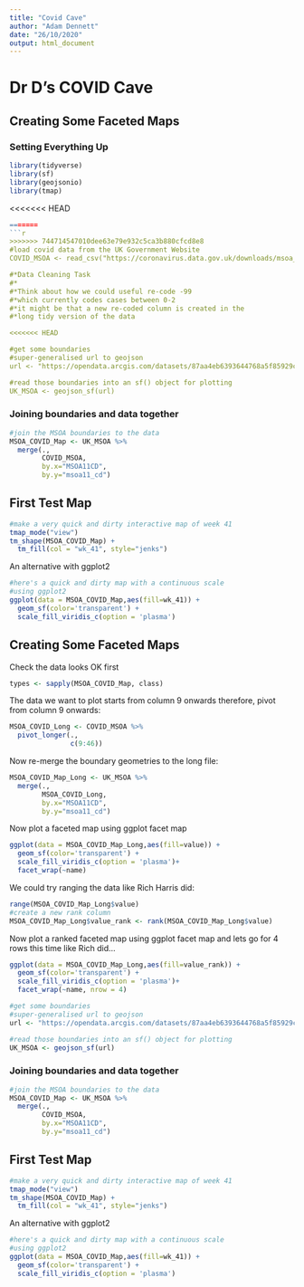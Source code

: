 ```yaml
---
title: "Covid Cave"
author: "Adam Dennett"
date: "26/10/2020"
output: html_document
---
```


# Dr D's COVID Cave

## Creating Some Faceted Maps

### Setting Everything Up

```r
library(tidyverse)
library(sf)
library(geojsonio)
library(tmap)
```

<<<<<<< HEAD
```r
=======
```r
>>>>>>> 744714547010dee63e79e932c5ca3b880cfcd8e8
#load covid data from the UK Government Website
COVID_MSOA <- read_csv("https://coronavirus.data.gov.uk/downloads/msoa_data/MSOAs_latest.csv")

#*Data Cleaning Task
#*
#*Think about how we could useful re-code -99 
#*which currently codes cases between 0-2
#*it might be that a new re-coded column is created in the
#*long tidy version of the data

<<<<<<< HEAD

#get some boundaries
#super-generalised url to geojson
url <- "https://opendata.arcgis.com/datasets/87aa4eb6393644768a5f85929cc704c2_0.geojson"

#read those boundaries into an sf() object for plotting
UK_MSOA <- geojson_sf(url)
```

### Joining boundaries and data together

```r
#join the MSOA boundaries to the data
MSOA_COVID_Map <- UK_MSOA %>% 
  merge(.,
        COVID_MSOA,
        by.x="MSOA11CD",
        by.y="msoa11_cd")

```

## First Test Map

```r
#make a very quick and dirty interactive map of week 41
tmap_mode("view")
tm_shape(MSOA_COVID_Map) +
  tm_fill(col = "wk_41", style="jenks")
```

An alternative with ggplot2

```r
#here's a quick and dirty map with a continuous scale
#using ggplot2
ggplot(data = MSOA_COVID_Map,aes(fill=wk_41)) +
  geom_sf(color='transparent') +
  scale_fill_viridis_c(option = 'plasma')
```

## Creating Some Faceted Maps

Check the data looks OK first

```r
types <- sapply(MSOA_COVID_Map, class)
```

The data we want to plot starts from column 9 onwards therefore, pivot from column 9 onwards:

```r
MSOA_COVID_Long <- COVID_MSOA %>% 
  pivot_longer(.,
               c(9:46))
```

Now re-merge the boundary geometries to the long file:

```r
MSOA_COVID_Map_Long <- UK_MSOA %>% 
  merge(.,
        MSOA_COVID_Long,
        by.x="MSOA11CD",
        by.y="msoa11_cd")
```

Now plot a faceted map using ggplot facet map

```r
ggplot(data = MSOA_COVID_Map_Long,aes(fill=value)) +
  geom_sf(color='transparent') +
  scale_fill_viridis_c(option = 'plasma')+
  facet_wrap(~name)
```

We could try ranging the data like Rich Harris did:

```r
range(MSOA_COVID_Map_Long$value)
#create a new rank column
MSOA_COVID_Map_Long$value_rank <- rank(MSOA_COVID_Map_Long$value)
```

Now plot a ranked faceted map using ggplot facet map and lets go for 4 rows this time like Rich did...

```r
ggplot(data = MSOA_COVID_Map_Long,aes(fill=value_rank)) +
  geom_sf(color='transparent') +
  scale_fill_viridis_c(option = 'plasma')+
  facet_wrap(~name, nrow = 4)

#get some boundaries
#super-generalised url to geojson
url <- "https://opendata.arcgis.com/datasets/87aa4eb6393644768a5f85929cc704c2_0.geojson"

#read those boundaries into an sf() object for plotting
UK_MSOA <- geojson_sf(url)
```

### Joining boundaries and data together

```r
#join the MSOA boundaries to the data
MSOA_COVID_Map <- UK_MSOA %>% 
  merge(.,
        COVID_MSOA,
        by.x="MSOA11CD",
        by.y="msoa11_cd")

```

## First Test Map

```r
#make a very quick and dirty interactive map of week 41
tmap_mode("view")
tm_shape(MSOA_COVID_Map) +
  tm_fill(col = "wk_41", style="jenks")
```

An alternative with ggplot2

```r
#here's a quick and dirty map with a continuous scale
#using ggplot2
ggplot(data = MSOA_COVID_Map,aes(fill=wk_41)) +
  geom_sf(color='transparent') +
  scale_fill_viridis_c(option = 'plasma')
```
